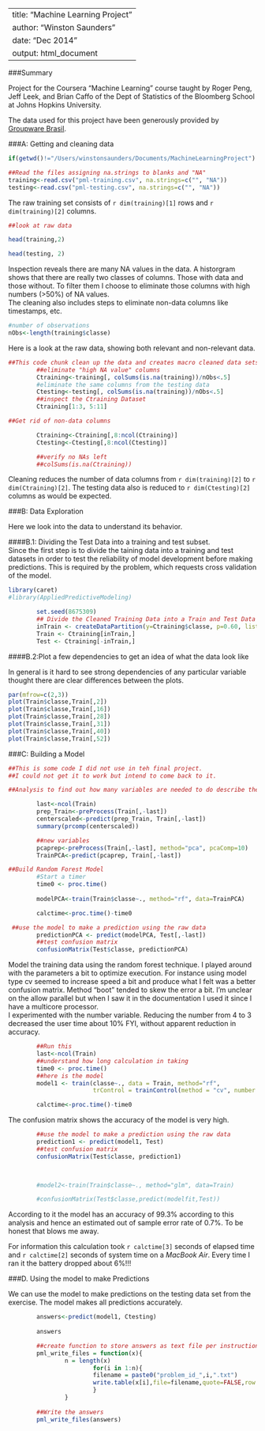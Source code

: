 
---
title: "Machine Learning Project"
author: "Winston Saunders"
date: "Dec 2014"
output: html_document
---

###Summary

Project for the Coursera "Machine Learning" course taught by Roger Peng, Jeff Leek, and Brian Caffo of the Dept of Statistics of the Bloomberg School at Johns Hopkins University.

The data used for this project have been generously provided by [Groupware Brasil](http://groupware.les.inf.puc-rio.br/har). 

###A: Getting and cleaning data

```r

if(getwd()!="/Users/winstonsaunders/Documents/MachineLearningProject") setwd("MachineLearningProject")

##Read the files assigning na.strings to blanks and "NA"
training<-read.csv("pml-training.csv", na.strings=c("", "NA"))
testing<-read.csv("pml-testing.csv", na.strings=c("", "NA"))

```

The raw training set consists of `r dim(training)[1]` rows and `r dim(training)[2]` columns.

```r

##look at raw data

head(training,2)

head(testing, 2)

```

Inspection reveals there are many NA values in the data. A historgram shows that there are really two classes of columns. Those with data and those without. To filter them I choose to eliminate those columns with high numbers (>50%) of NA values.   
The cleaning also includes steps to eliminate non-data columns like timestamps, etc.

```r
#number of observations
nObs<-length(training$classe)
```

Here is a look at the raw data, showing both relevant and non-relevant data.

```r
##This code chunk clean up the data and creates macro cleaned data sets Ctraining and Ctesting.
        ##eliminate "high NA value" columns
        Ctraining<-training[, colSums(is.na(training))/nObs<.5]
        #eliminate the same columns from the testing data 
        Ctesting<-testing[, colSums(is.na(training))/nObs<.5] 
        ##inspect the Ctraining Dataset
        Ctraining[1:3, 5:11]

##Get rid of non-data columns

        Ctraining<-Ctraining[,8:ncol(Ctraining)]
        Ctesting<-Ctesting[,8:ncol(Ctesting)]

        ##verify no NAs left
        ##colSums(is.na(Ctraining))

```

Cleaning reduces the number of data columns from `r dim(training)[2]` to `r dim(Ctraining)[2]`. The testing data also is reduced to `r dim(Ctesting)[2]` columns as would be expected.  

###B: Data Exploration

Here we look into the data to understand its behavior.  

####B.1: Dividing the Test Data into a training and test subset.  
Since the first step is to divide the taining data into a training and test datasets in order to test the reliability of model development before making predictions. This is required by the problem, which requests cross validation of the model.  

```r
library(caret)
#library(AppliedPredictiveModeling)

        set.seed(8675309)
        ## Divide the Cleaned Training Data into a Train and Test Data set
        inTrain <- createDataPartition(y=Ctraining$classe, p=0.60, list=FALSE) 
        Train <- Ctraining[inTrain,] 
        Test <- Ctraining[-inTrain,]

```


####B.2:Plot a few dependencies to get an idea of what the data look like

In general is it hard to see strong dependencies of any particular variable thought there are clear differences between the plots.   

```r

par(mfrow=c(2,3))
plot(Train$classe,Train[,2])
plot(Train$classe,Train[,16])
plot(Train$classe,Train[,28])
plot(Train$classe,Train[,31])
plot(Train$classe,Train[,40])
plot(Train$classe,Train[,52])

```

###C: Building a Model



```r
##This is some code I did not use in teh final project.
##I could not get it to work but intend to come back to it.

##Analysis to find out how many variables are needed to do describe the data.

        last<-ncol(Train)
        prep_Train<-preProcess(Train[,-last])
        centerscaled<-predict(prep_Train, Train[,-last])
        summary(prcomp(centerscaled))


```


```r
        ##new variables
        pcaprep<-preProcess(Train[,-last], method="pca", pcaComp=10)
        TrainPCA<-predict(pcaprep, Train[,-last])

##Build Random Forest Model
        #Start a timer
        time0 <- proc.time()
        
        modelPCA<-train(Train$classe~., method="rf", data=TrainPCA)

        calctime<-proc.time()-time0

 ##use the model to make a prediction using the raw data
        predictionPCA <- predict(modelPCA, Test[,-last])
        ##test confusion matrix
        confusionMatrix(Test$classe, predictionPCA)


```
Model the training data using the random forest technique. I played around with the parameters a bit to optimize execution. For instance using model type cv seemed to increase speed a bit and produce what I felt was a better confusion matrix. Method "boot" tended to skew the error a bit. I'm unclear on the allow parallel but when I saw it in the documentation I used it since I have a multicore processor.  
I experimented with the number variable. Reducing the number from 4 to 3 decreased the user time about 10% FYI, without apparent reduction in accuracy.   

```r
        ##Run this
        last<-ncol(Train)
        ##understand how long calculation in taking
        time0 <- proc.time()
        ##here is the model
        model1 <- train(classe~., data = Train, method="rf", 
                        trControl = trainControl(method = "cv", number = 3, allowParallel = TRUE))

        calctime<-proc.time()-time0
```

The confusion matrix shows the accuracy of the model is very high. 

```r

        ##use the model to make a prediction using the raw data
        prediction1 <- predict(model1, Test)
        ##test confusion matrix
        confusionMatrix(Test$classe, prediction1)

        

        #model2<-train(Train$classe~., method="glm", data=Train)

        #confusionMatrix(Test$classe,predict(modelfit,Test))
```

According to it the model has an accuracy of 99.3% according to this analysis and hence an estimated out of sample error rate of 0.7%. To be honest that blows me away. 

For information this calculation took `r calctime[3]` seconds of elapsed time and `r calctime[2]` seconds of system time on a _MacBook Air_. Every time I ran it the battery dropped about 6%!!!
  
###D. Using the model to make Predictions

We can use the model to make predictions on the testing data set from the exercise. The model makes all predictions accurately. 

```r
        answers<-predict(model1, Ctesting)
        
        answers

```

```r
        ##create function to store answers as text file per instructions
        pml_write_files = function(x){
                n = length(x)
                        for(i in 1:n){
                        filename = paste0("problem_id_",i,".txt")
                        write.table(x[i],file=filename,quote=FALSE,row.names=FALSE,col.names=FALSE)
                        }
                }
 
        ##Write the answers
        pml_write_files(answers)

```
